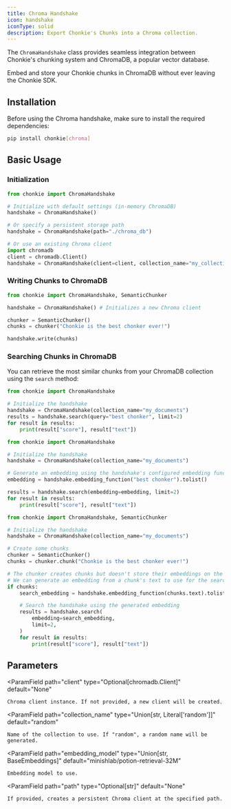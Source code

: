 ```yaml
---
title: Chroma Handshake
icon: handshake
iconType: solid
description: Export Chonkie's Chunks into a Chroma collection.
---
```


The `ChromaHandshake` class provides seamless integration between Chonkie's chunking system and ChromaDB, a popular vector database. 

Embed and store your Chonkie chunks in ChromaDB without ever leaving the Chonkie SDK.


## Installation

Before using the Chroma handshake, make sure to install the required dependencies:

```bash
pip install chonkie[chroma]
```

## Basic Usage

### Initialization

```python
from chonkie import ChromaHandshake

# Initialize with default settings (in-memory ChromaDB)
handshake = ChromaHandshake()

# Or specify a persistent storage path
handshake = ChromaHandshake(path="./chroma_db")

# Or use an existing Chroma client
import chromadb
client = chromadb.Client()
handshake = ChromaHandshake(client=client, collection_name="my_collection")
```

### Writing Chunks to ChromaDB

```python
from chonkie import ChromaHandshake, SemanticChunker

handshake = ChromaHandshake() # Initializes a new Chroma client

chunker = SemanticChunker()
chunks = chunker("Chonkie is the best chonker ever!")

handshake.write(chunks)
```

### Searching Chunks in ChromaDB

You can retrieve the most similar chunks from your ChromaDB collection using the `search` method:
<CodeGroup>
```python search using a query
from chonkie import ChromaHandshake

# Initialize the handshake
handshake = ChromaHandshake(collection_name="my_documents")
results = handshake.search(query="best chonker", limit=2)
for result in results:
    print(result["score"], result["text"])
```

```python search using embedding
from chonkie import ChromaHandshake

# Initialize the handshake
handshake = ChromaHandshake(collection_name="my_documents")

# Generate an embedding using the handshake's configured embedding function
embedding = handshake.embedding_function("best chonker").tolist()

results = handshake.search(embedding=embedding, limit=2)
for result in results:
    print(result["score"], result["text"])
```

```python search using chonkie chunks
from chonkie import ChromaHandshake, SemanticChunker

# Initialize the handshake
handshake = ChromaHandshake(collection_name="my_documents")

# Create some chunks
chunker = SemanticChunker()
chunks = chunker.chunk("Chonkie is the best chonker ever!")

# The chunker creates chunks but doesn't store their embeddings on the object.
# We can generate an embedding from a chunk's text to use for the search.
if chunks:
    search_embedding = handshake.embedding_function(chunks.text).tolist()

    # Search the handshake using the generated embedding
    results = handshake.search(
        embedding=search_embedding,
        limit=2,
    )
    for result in results:
        print(result["score"], result["text"])
```
</CodeGroup>

## Parameters

<ParamField
    path="client"
    type="Optional[chromadb.Client]"
    default="None"
>
    Chroma client instance. If not provided, a new client will be created.
</ParamField>

<ParamField
    path="collection_name"
    type="Union[str, Literal['random']]"
    default="random"
>
    Name of the collection to use. If "random", a random name will be generated.
</ParamField>

<ParamField
    path="embedding_model"
    type="Union[str, BaseEmbeddings]"
    default="minishlab/potion-retrieval-32M"
>
    Embedding model to use.
</ParamField>

<ParamField
    path="path"
    type="Optional[str]"
    default="None"
>
    If provided, creates a persistent Chroma client at the specified path.
</ParamField>

